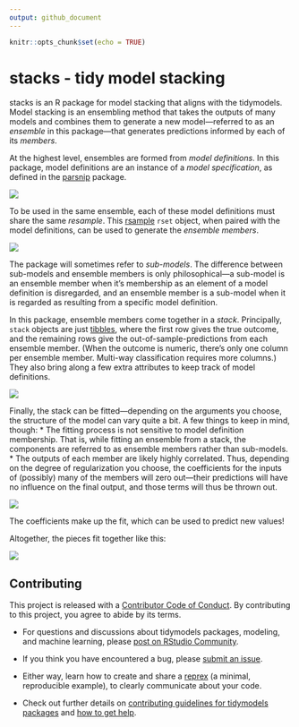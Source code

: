 ```yaml
---
output: github_document
---
```


<!-- [![Codecov test coverage](https://codecov.io/gh/simonpcouch/stacks/branch/main/graph/badge.svg)](https://codecov.io/gh/simonpcouch/stacks?branch=main)  -->
<!-- [![R build status](https://github.com/simonpcouch/stacks/workflows/R-CMD-check/badge.svg)](https://github.com/simonpcouch/stacks/actions) -->

```r
knitr::opts_chunk$set(echo = TRUE)
```

# stacks - tidy model stacking

stacks is an R package for model stacking that aligns with the tidymodels. Model stacking is an ensembling method that takes the outputs of many models and combines them to generate a new model—referred to as an _ensemble_ in this package—that generates predictions informed by each of its _members_.

At the highest level, ensembles are formed from _model definitions_. In this package, model definitions are an instance of a _model specification_, as defined in the [parsnip](https://parsnip.tidymodels.org/) package.

![](inst/figs/level1.png)

To be used in the same ensemble, each of these model definitions must share the same _resample_. This [rsample](https://rsample.tidymodels.org/) `rset` object, when paired with the model definitions, can be used to generate the _ensemble members_.

![](inst/figs/level2.png)

The package will sometimes refer to _sub-models_. The difference between sub-models and ensemble members is only philosophical—a sub-model is an ensemble member when it's membership as an element of a model definition is disregarded, and an ensemble member is a sub-model when it is regarded as resulting from a specific model definition. 

In this package, ensemble members come together in a _stack_. Principally, `stack` objects are just [tibbles](https://tibble.tidyverse.org/), where the first row gives the true outcome, and the remaining rows give the out-of-sample-predictions from each ensemble member. (When the outcome is numeric, there's only one column per ensemble member. Multi-way classification requires more columns.) They also bring along a few extra attributes to keep track of model definitions.

![](inst/figs/level3.png)

Finally, the stack can be fitted—depending on the arguments you choose, the structure of the model can vary quite a bit. A few things to keep in mind, though:
* The fitting process is not sensitive to model definition membership. That is, while fitting an ensemble from a stack, the components are referred to as ensemble members rather than sub-models.
* The outputs of each member are likely highly correlated. Thus, depending on the degree of regularization you choose, the coefficients for the inputs of (possibly) many of the members will zero out—their predictions will have no influence on the final output, and those terms will thus be thrown out.

![](inst/figs/level4.png)

The coefficients make up the fit, which can be used to predict new values!

Altogether, the pieces fit together like this:

![](inst/figs/diagram.png)


## Contributing

This project is released with a [Contributor Code of Conduct](CODE_OF_CONDUCT.md). By contributing to this project, you agree to abide by its terms.

- For questions and discussions about tidymodels packages, modeling, and machine learning, please [post on RStudio Community](https://rstd.io/tidymodels-community).

- If you think you have encountered a bug, please [submit an issue](https://github.com/tidymodels/stacks/issues).

- Either way, learn how to create and share a [reprex](https://rstd.io/reprex) (a minimal, reproducible example), to clearly communicate about your code.

- Check out further details on [contributing guidelines for tidymodels packages](https://www.tidymodels.org/contribute/) and [how to get help](https://www.tidymodels.org/help/).
